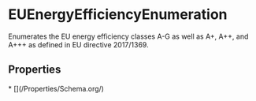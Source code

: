 # EUEnergyEfficiencyEnumeration

Enumerates the EU energy efficiency classes A-G as well as A+, A++, and A+++ as defined in EU directive 2017/1369.

## Properties

<Grid>
* [](/Properties/Schema.org/)

</Grid>

